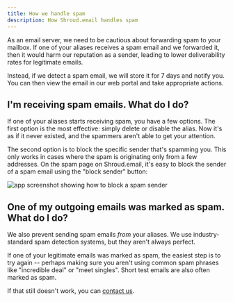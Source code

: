 ```yaml
---
title: How we handle spam
description: How Shroud.email handles spam
---
```



As an email server, we need to be cautious about forwarding spam to your mailbox. If one of your aliases
receives a spam email and we forwarded it, then it would harm our reputation as a sender, leading to
lower deliverability rates for legitimate emails.

Instead, if we detect a spam email, we will store it for 7 days and notify you. You can then view the email in our
web portal and take appropriate actions.

<Alert
  intent="info"
  text="Shroud.email will only store emails in two circumstances: if it's spam, or if you've asked us to enable email logging for debugging purposes."
/>

## I'm receiving spam emails. What do I do?

If one of your aliases starts receiving spam, you have a few options. The first option is the most effective: simply delete or disable the alias. Now it's as if it never existed, and the spammers aren't able to get your attention.

The second option is to block the specific sender that's spamming you. This only works in cases where the spam is originating only from a few addresses. On the spam page on Shroud.email, it's easy to block the sender of a spam email
using the "block sender" button:

<img
  src="/img/block-spam-sender.png"
  alt="app screenshot showing how to block a spam sender"
/>

## One of my outgoing emails was marked as spam. What do I do?

We also prevent sending spam emails _from_ your aliases. We use industry-standard spam detection systems, but they
aren't always perfect.

If one of your legitimate emails was marked as spam, the easiest step is to try again -- perhaps making sure you aren't using common spam phrases like "incredible deal" or "meet singles". Short test emails are also often marked as spam.

If that still doesn't work, you can <a href="mailto:contact@shroud.email">contact us</a>.
